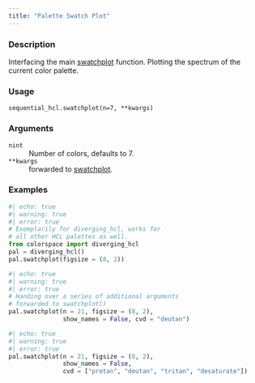 ```yaml
---
title: "Palette Swatch Plot"
---
```


### Description

Interfacing the main [swatchplot](colorspace.swatchplot.swatchplot.qmd)
function. Plotting the spectrum of the current color palette.

### Usage

<pre><code class='language-python'>sequential_hcl.swatchplot(n=7, **kwargs)</code></pre>

### Arguments

<dl class="pyp-list param-list">
  <dt style = "white-space: nowrap; font-family: monospace; vertical-align: top">
   <code id="colorspace.palettes.sequential_hcl.swatchplot:n">n</code><code class="argument-class">int</code>
  </dt>
 <dd>Number of colors, defaults to 7.</dd>
  <dt style = "white-space: nowrap; font-family: monospace; vertical-align: top">
   <code id="colorspace.palettes.sequential_hcl.swatchplot:**kwargs">**kwargs</code>
  </dt>
 <dd>forwarded to [swatchplot](colorspace.swatchplot.swatchplot.qmd).</dd>
</dl>

### Examples

```python
#| echo: true
#| warning: true
#| error: true
# Exemplarily for diverging_hcl, works for
# all other HCL palettes as well.
from colorspace import diverging_hcl
pal = diverging_hcl()
pal.swatchplot(figsize = (8, 2))
```

```python
#| echo: true
#| warning: true
#| error: true
# Handing over a series of additional arguments
# forwarded to swatchplot()
pal.swatchplot(n = 21, figsize = (8, 2),
               show_names = False, cvd = "deutan")
```

```python
#| echo: true
#| warning: true
#| error: true
pal.swatchplot(n = 21, figsize = (8, 2),
               show_names = False,
               cvd = ["protan", "deutan", "tritan", "desaturate"])
```



